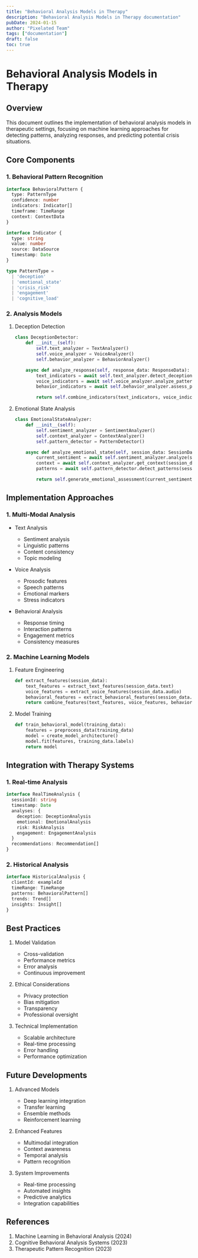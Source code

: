 ```yaml
---
title: "Behavioral Analysis Models in Therapy"
description: "Behavioral Analysis Models in Therapy documentation"
pubDate: 2024-01-15
author: "Pixelated Team"
tags: ["documentation"]
draft: false
toc: true
---
```


# Behavioral Analysis Models in Therapy

## Overview

This document outlines the implementation of behavioral analysis models in therapeutic settings, focusing on machine learning approaches for detecting patterns, analyzing responses, and predicting potential crisis situations.

## Core Components

### 1. Behavioral Pattern Recognition

```typescript
interface BehavioralPattern {
  type: PatternType
  confidence: number
  indicators: Indicator[]
  timeframe: TimeRange
  context: ContextData
}

interface Indicator {
  type: string
  value: number
  source: DataSource
  timestamp: Date
}

type PatternType =
  | 'deception'
  | 'emotional_state'
  | 'crisis_risk'
  | 'engagement'
  | 'cognitive_load'
```

### 2. Analysis Models

1. Deception Detection

   ```python
   class DeceptionDetector:
       def __init__(self):
           self.text_analyzer = TextAnalyzer()
           self.voice_analyzer = VoiceAnalyzer()
           self.behavior_analyzer = BehaviorAnalyzer()

       async def analyze_response(self, response_data: ResponseData):
           text_indicators = await self.text_analyzer.detect_deception(response_data.text)
           voice_indicators = await self.voice_analyzer.analyze_patterns(response_data.audio)
           behavior_indicators = await self.behavior_analyzer.assess_patterns(response_data.behavior)

           return self.combine_indicators(text_indicators, voice_indicators, behavior_indicators)
   ```

2. Emotional State Analysis

   ```python
   class EmotionalStateAnalyzer:
       def __init__(self):
           self.sentiment_analyzer = SentimentAnalyzer()
           self.context_analyzer = ContextAnalyzer()
           self.pattern_detector = PatternDetector()

       async def analyze_emotional_state(self, session_data: SessionData):
           current_sentiment = await self.sentiment_analyzer.analyze(session_data)
           context = await self.context_analyzer.get_context(session_data)
           patterns = await self.pattern_detector.detect_patterns(session_data)

           return self.generate_emotional_assessment(current_sentiment, context, patterns)
   ```

## Implementation Approaches

### 1. Multi-Modal Analysis

- Text Analysis

  - Sentiment analysis
  - Linguistic patterns
  - Content consistency
  - Topic modeling

- Voice Analysis

  - Prosodic features
  - Speech patterns
  - Emotional markers
  - Stress indicators

- Behavioral Analysis
  - Response timing
  - Interaction patterns
  - Engagement metrics
  - Consistency measures

### 2. Machine Learning Models

1. Feature Engineering

   ```python
   def extract_features(session_data):
       text_features = extract_text_features(session_data.text)
       voice_features = extract_voice_features(session_data.audio)
       behavioral_features = extract_behavioral_features(session_data.behavior)
       return combine_features(text_features, voice_features, behavioral_features)
   ```

2. Model Training
   ```python
   def train_behavioral_model(training_data):
       features = preprocess_data(training_data)
       model = create_model_architecture()
       model.fit(features, training_data.labels)
       return model
   ```

## Integration with Therapy Systems

### 1. Real-time Analysis

```typescript
interface RealTimeAnalysis {
  sessionId: string
  timestamp: Date
  analyses: {
    deception: DeceptionAnalysis
    emotional: EmotionalAnalysis
    risk: RiskAnalysis
    engagement: EngagementAnalysis
  }
  recommendations: Recommendation[]
}
```

### 2. Historical Analysis

```typescript
interface HistoricalAnalysis {
  clientId: exampleId
  timeRange: TimeRange
  patterns: BehavioralPattern[]
  trends: Trend[]
  insights: Insight[]
}
```

## Best Practices

1. Model Validation

   - Cross-validation
   - Performance metrics
   - Error analysis
   - Continuous improvement

2. Ethical Considerations

   - Privacy protection
   - Bias mitigation
   - Transparency
   - Professional oversight

3. Technical Implementation
   - Scalable architecture
   - Real-time processing
   - Error handling
   - Performance optimization

## Future Developments

1. Advanced Models

   - Deep learning integration
   - Transfer learning
   - Ensemble methods
   - Reinforcement learning

2. Enhanced Features

   - Multimodal integration
   - Context awareness
   - Temporal analysis
   - Pattern recognition

3. System Improvements
   - Real-time processing
   - Automated insights
   - Predictive analytics
   - Integration capabilities

## References

1. Machine Learning in Behavioral Analysis (2024)
2. Cognitive Behavioral Analysis Systems (2023)
3. Therapeutic Pattern Recognition (2023)

